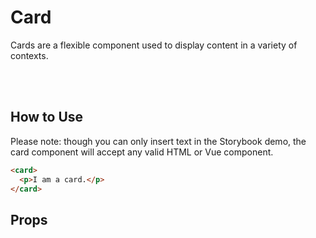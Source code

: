 
# Card

Cards are a flexible component used to display content in a variety of contexts.

<Preview>
  <Story id="components-card--primary" />
</Preview>

<br />
<br />

## How to Use

Please note: though you can only insert text in the Storybook demo, the card component will accept any valid HTML or Vue component.

```html
<card>
  <p>I am a card.</p>
</card>
```

## Props

<ArgsTable story={PRIMARY_STORY} />
